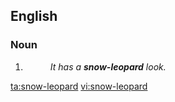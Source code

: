 {{also|snow leopard}}
==English==

===Noun===
{{head|en|noun}}

# {{attributive of|snow leopard|lang=en|nodot=1}}
#: ''It has a '''snow-leopard''' look.''

[[ta:snow-leopard]]
[[vi:snow-leopard]]
